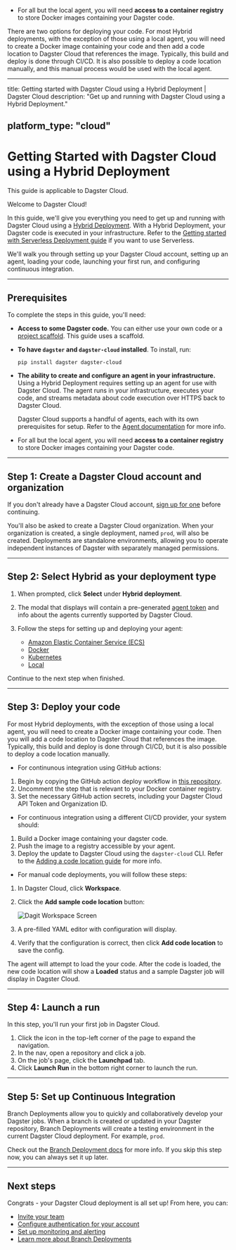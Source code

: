 - For all but the local agent, you will need **access to a container registry** to store Docker images containing your Dagster code.

There are two options for deploying your code. For most Hybrid deployments, with the exception of those using a local agent, you will need to create a Docker image containing your code and then add a code location to Dagster Cloud that references the image. Typically, this build and deploy is done through CI/CD. It is also possible to deploy a code location manually, and this manual process would be used with the local agent.


---
title: Getting started with Dagster Cloud using a Hybrid Deployment | Dagster Cloud
description: "Get up and running with Dagster Cloud using a Hybrid Deployment."

platform_type: "cloud"
---

# Getting Started with Dagster Cloud using a Hybrid Deployment

<Note>This guide is applicable to Dagster Cloud.</Note>

Welcome to Dagster Cloud!

In this guide, we'll give you everything you need to get up and running with Dagster Cloud using a [Hybrid Deployment](/dagster-cloud/deployment/hybrid). With a Hybrid Deployment, your Dagster code is executed in your infrastructure. Refer to the [Getting started with Serverless Deployment guide](/dagster-cloud/getting-started/getting-started-with-serverless-deployment) if you want to use Serverless.

We'll walk you through setting up your Dagster Cloud account, setting up an agent, loading your code, launching your first run, and configuring continuous integration.

---

## Prerequisites

To complete the steps in this guide, you'll need:

- **Access to some Dagster code.** You can either use your own code or a [project scaffold](/getting-started/create-new-project). This guide uses a scaffold.

- **To have `dagster` and `dagster-cloud` installed**. To install, run:

  ```shell
  pip install dagster dagster-cloud
  ```

- **The ability to create and configure an agent in your infrastructure.** Using a Hybrid Deployment requires setting up an agent for use with Dagster Cloud. The agent runs in your infrastructure, executes your code, and streams metadata about code execution over HTTPS back to Dagster Cloud.

  Dagster Cloud supports a handful of agents, each with its own prerequisites for setup. Refer to the [Agent documentation](/dagster-cloud/deployment/agents) for more info.

- For all but the local agent, you will need **access to a container registry** to store Docker images containing your Dagster code.

---

## Step 1: Create a Dagster Cloud account and organization

If you don't already have a Dagster Cloud account, [sign up for one](https://dagster.cloud/signup) before continuing.

You'll also be asked to create a Dagster Cloud organization. When your organization is created, a single deployment, named `prod`, will also be created. Deployments are standalone environments, allowing you to operate independent instances of Dagster with separately managed permissions.

---

## Step 2: Select Hybrid as your deployment type

1. When prompted, click **Select** under **Hybrid deployment**.
2. The modal that displays will contain a pre-generated [agent token](/dagster-cloud/account/managing-user-agent-tokens) and info about the agents currently supported by Dagster Cloud.
3. Follow the steps for setting up and deploying your agent:

   - [Amazon Elastic Container Service (ECS)](/dagster-cloud/deployment/agents/amazon-ecs/creating-ecs-agent-new-vpc)
   - [Docker](/dagster-cloud/deployment/agents/docker)
   - [Kubernetes](/dagster-cloud/deployment/agents/kubernetes/configuring-running-kubernetes-agent)
   - [Local](/dagster-cloud/deployment/agents/local)

Continue to the next step when finished.

---

## Step 3: Deploy your code

For most Hybrid deployments, with the exception of those using a local agent, you will need to create a Docker image containing your code. Then you will add a code location to Dagster Cloud that references the image. Typically, this build and deploy is done through CI/CD, but it is also possible to deploy a code location manually.

- For continunous integration using GitHub actions:

1. Begin by copying the GitHub action deploy workflow in [this repository](https://github.com/dagster-io/dagster-cloud-hybrid-quickstart). 
2. Uncomment the step that is relevant to your Docker container registry.
2. Set the necessary GitHub action secrets, including your Dagster Cloud API Token and Organization ID. 

- For continuous integration using a different CI/CD provider, your system should:

 1. Build a Docker image containing your dagster code.  
 2. Push the image to a registry accessible by your agent.
 3. Deploy the update to Dagster Cloud using the `dagster-cloud` CLI. Refer to the [Adding a code location guide](/dagster-cloud/developing-testing/code-locations) for more info.

- For manual code deployments, you will follow these steps:

1. In Dagster Cloud, click **Workspace**.

2. Click the **Add sample code location** button:

   <Image
   alt="Dagit Workspace Screen"
   src="/images/dagster-cloud/getting-started/adding_code_location.png"
   width={1118}
   height={451}
   />

3. A pre-filled YAML editor with configuration will display.

4. Verify that the configuration is correct, then click **Add code location** to save the config.

The agent will attempt to load the your code. After the code is loaded, the new code location will show a **Loaded** status and a sample Dagster job will display in Dagster Cloud.

---

## Step 4: Launch a run

In this step, you'll run your first job in Dagster Cloud.

1. Click the icon in the top-left corner of the page to expand the navigation.
2. In the nav, open a repository and click a job.
3. On the job's page, click the **Launchpad** tab.
4. Click **Launch Run** in the bottom right corner to launch the run.

---

## Step 5: Set up Continuous Integration

Branch Deployments allow you to quickly and collaboratively develop your Dagster jobs. When a branch is created or updated in your Dagster repository, Branch Deployments will create a testing environment in the current Dagster Cloud deployment. For example, `prod`.

Check out the [Branch Deployment docs](/dagster-cloud/developing-testing/branch-deployments) for more info. If you skip this step now, you can always set it up later.

---

## Next steps

Congrats - your Dagster Cloud deployment is all set up! From here, you can:

- [Invite your team](/dagster-cloud/account/managing-users)
- [Configure authentication for your account](/dagster-cloud/account/authentication)
- [Set up monitoring and alerting](/dagster-cloud/account/setting-up-alerts)
- [Learn more about Branch Deployments](/dagster-cloud/developing-testing/branch-deployments)
